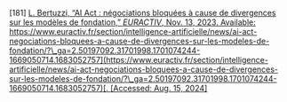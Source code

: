 \[181\]	[L. Bertuzzi, “AI Act : négociations bloquées à cause de divergences sur les modèles de fondation,” *EURACTIV*, Nov. 13, 2023\. Available:](http://paperpile.com/b/Lj1YHA/sRr9O) [https://www.euractiv.fr/section/intelligence-artificielle/news/ai-act-negociations-bloquees-a-cause-de-divergences-sur-les-modeles-de-fondation/?\_ga=2.50197092.31701998.1701074244-1669050714.1683052757](https://www.euractiv.fr/section/intelligence-artificielle/news/ai-act-negociations-bloquees-a-cause-de-divergences-sur-les-modeles-de-fondation/?\_ga=2.50197092.31701998.1701074244-1669050714.1683052757)[. \[Accessed: Aug. 15, 2024\]](http://paperpile.com/b/Lj1YHA/sRr9O)